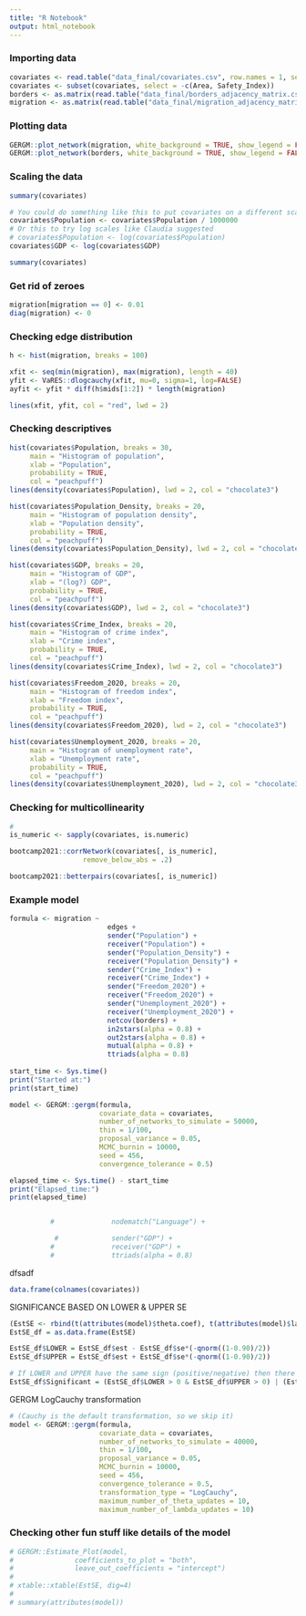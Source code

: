 ```yaml
---
title: "R Notebook"
output: html_notebook
---
```


### Importing data
```r
covariates <- read.table("data_final/covariates.csv", row.names = 1, sep = ";", header = TRUE)
covariates <- subset(covariates, select = -c(Area, Safety_Index))
borders <- as.matrix(read.table("data_final/borders_adjacency_matrix.csv", sep = ";", row.names = 1, header = TRUE))
migration <- as.matrix(read.table("data_final/migration_adjacency_matrix.csv", sep = ";", row.names = 1, header = TRUE))
```

### Plotting data
```r
GERGM::plot_network(migration, white_background = TRUE, show_legend = FALSE)
GERGM::plot_network(borders, white_background = TRUE, show_legend = FALSE)
```

### Scaling the data
```r
summary(covariates)

# You could do something like this to put covariates on a different scale like million inhabitants
covariates$Population <- covariates$Population / 1000000
# Or this to try log scales like Claudia suggested
# covariates$Population <- log(covariates$Population)
covariates$GDP <- log(covariates$GDP)

summary(covariates)
```

### Get rid of zeroes
```r
migration[migration == 0] <- 0.01
diag(migration) <- 0
```

### Checking edge distribution
```r
h <- hist(migration, breaks = 100)

xfit <- seq(min(migration), max(migration), length = 40) 
yfit <- VaRES::dlogcauchy(xfit, mu=0, sigma=1, log=FALSE) 
ayfit <- yfit * diff(h$mids[1:2]) * length(migration) 

lines(xfit, yfit, col = "red", lwd = 2)

```

### Checking descriptives
```r
hist(covariates$Population, breaks = 30,      
     main = "Histogram of population",     
     xlab = "Population",
     probability = TRUE,
     col = "peachpuff")
lines(density(covariates$Population), lwd = 2, col = "chocolate3")

hist(covariates$Population_Density, breaks = 20,      
     main = "Histogram of population density",     
     xlab = "Population density",
     probability = TRUE,
     col = "peachpuff")
lines(density(covariates$Population_Density), lwd = 2, col = "chocolate3")

hist(covariates$GDP, breaks = 20,      
     main = "Histogram of GDP",     
     xlab = "(log?) GDP",
     probability = TRUE,
     col = "peachpuff")
lines(density(covariates$GDP), lwd = 2, col = "chocolate3")

hist(covariates$Crime_Index, breaks = 20,      
     main = "Histogram of crime index",     
     xlab = "Crime index",
     probability = TRUE,
     col = "peachpuff")
lines(density(covariates$Crime_Index), lwd = 2, col = "chocolate3")

hist(covariates$Freedom_2020, breaks = 20,      
     main = "Histogram of freedom index",     
     xlab = "Freedom index",
     probability = TRUE,
     col = "peachpuff")
lines(density(covariates$Freedom_2020), lwd = 2, col = "chocolate3")

hist(covariates$Unemployment_2020, breaks = 20,      
     main = "Histogram of unemployment rate",     
     xlab = "Unemployment rate",
     probability = TRUE,
     col = "peachpuff")
lines(density(covariates$Unemployment_2020), lwd = 2, col = "chocolate3")
```

### Checking for multicollinearity
```r
#
is_numeric <- sapply(covariates, is.numeric)

bootcamp2021::corrNetwork(covariates[, is_numeric], 
                  remove_below_abs = .2)

bootcamp2021::betterpairs(covariates[, is_numeric])

```


### Example model
```r
formula <- migration ~ 
                        edges + 
                        sender("Population") + 
                        receiver("Population") +
                        sender("Population_Density") +
                        receiver("Population_Density") +
                        sender("Crime_Index") +
                        receiver("Crime_Index") +
                        sender("Freedom_2020") +
                        receiver("Freedom_2020") +
                        sender("Unemployment_2020") +
                        receiver("Unemployment_2020") +
                        netcov(borders) +
                        in2stars(alpha = 0.8) +
                        out2stars(alpha = 0.8) +
                        mutual(alpha = 0.8) +
                        ttriads(alpha = 0.8)
                        
start_time <- Sys.time()
print("Started at:")
print(start_time)

model <- GERGM::gergm(formula,
                      covariate_data = covariates,
                      number_of_networks_to_simulate = 50000,
                      thin = 1/100,
                      proposal_variance = 0.05,
                      MCMC_burnin = 10000,
                      seed = 456,
                      convergence_tolerance = 0.5)

elapsed_time <- Sys.time() - start_time
print("Elapsed_time:")
print(elapsed_time)


          #              nodematch("Language") +

           #             sender("GDP") +
          #              receiver("GDP") +
          #              ttriads(alpha = 0.8)
```
dfsadf
```r
data.frame(colnames(covariates))
```





SIGNIFICANCE BASED ON LOWER & UPPER SE 
```r
(EstSE <- rbind(t(attributes(model)$theta.coef), t(attributes(model)$lambda.coef)))
EstSE_df = as.data.frame(EstSE)

EstSE_df$LOWER = EstSE_df$est - EstSE_df$se*(-qnorm((1-0.90)/2))
EstSE_df$UPPER = EstSE_df$est + EstSE_df$se*(-qnorm((1-0.90)/2))

# If LOWER and UPPER have the same sign (positive/negative) then there's significance
EstSE_df$Significant = (EstSE_df$LOWER > 0 & EstSE_df$UPPER > 0) | (EstSE_df$LOWER < 0 & EstSE_df$UPPER < 0)

```


GERGM LogCauchy transformation
```r
# (Cauchy is the default transformation, so we skip it)
model <- GERGM::gergm(formula,
                      covariate_data = covariates,
                      number_of_networks_to_simulate = 40000,
                      thin = 1/100,
                      proposal_variance = 0.05,
                      MCMC_burnin = 10000,
                      seed = 456,
                      convergence_tolerance = 0.5,
                      transformation_type = "LogCauchy",
                      maximum_number_of_theta_updates = 10,
                      maximum_number_of_lambda_updates = 10)
```



### Checking other fun stuff like details of the model
```r
# GERGM::Estimate_Plot(model,
#               coefficients_to_plot = "both",
#               leave_out_coefficients = "intercept")
# 
# xtable::xtable(EstSE, dig=4)
# 
# summary(attributes(model))
```









